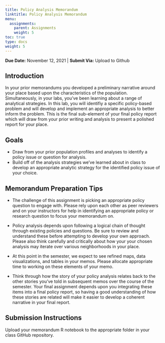 ```yaml
---
title: Policy Analysis Memorandum
linktitle: Policy Analysis Memorandum
menu:
  assignments:
    parent: Assignments
    weight: 5
toc: true
type: docs
weight: 5
---
```


**Due Date:** November 12, 2021 | **Submit Via:** Upload to Github

## Introduction

In your prior memorandums you developed a preliminary narrative around your place based upon the characteristics of the population. Simultaneously, in your labs, you've been learning about a range of analytical strategies. In this lab, you will identifiy a specific policy-based problem and will develop and implement an appropriate analysis to better inform the problem. This is the final sub-element of your final policy report which will draw from your prior writing and analysis to present a polished report for your place.

## Goals

- Draw from your prior population profiles and analyses to identify a policy issue or question for analysis.
- Build off of the analysis strategies we've learned about in class to develop an appropriate analytic strategy for the identified policy issue of your choice.


## Memorandum Preparation Tips

- The challenge of this assignment is picking an appropriate policy question to engage with. Please rely upon each other as peer reviewers and on your instructors for help in identifying an appropriate policy or research question to focus your memorandum on.

- Policy analysis depends upon following a logical chain of thought through existing policies and questions. Be sure to review and understand these before attempting to develop your own approach. Please also think carefully and critically about how your your chosen analysis may iterate over various neighborhoods in your place.

- At this point in the semester, we expect to see refined maps, data visualizations, and tables in your memos. Please allocate appropriate time to working on these elements of your memo.

- Think through how the story of your policy analysis relates back to the other stories you've told in subsequent memos over the course of the semester. Your final assignment depends upon you integrating these items into a final policy report, so having a good understanding of how these stories are related will make it easier to develop a coherent narrative in your final report.

## Submission Instructions

Upload your memorandum R notebook to the appropriate folder in your class GitHub repository.